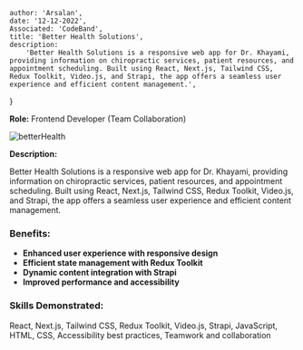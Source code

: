 
    author: 'Arsalan',
    date: '12-12-2022',
    Associated: 'CodeBand',
    title: 'Better Health Solutions',
    description:
        'Better Health Solutions is a responsive web app for Dr. Khayami, providing information on chiropractic services, patient resources, and appointment scheduling. Built using React, Next.js, Tailwind CSS, Redux Toolkit, Video.js, and Strapi, the app offers a seamless user experience and efficient content management.',
}



**Role:** Frontend Developer (Team Collaboration)  

<Image src={betterHealth} alt="betterHealth" />

**Description:**

Better Health Solutions is a responsive web app for Dr. Khayami, providing information on chiropractic services, patient resources, and appointment scheduling. Built using React, Next.js, Tailwind CSS, Redux Toolkit, Video.js, and Strapi, the app offers a seamless user experience and efficient content management.

### Benefits:
- **Enhanced user experience with responsive design**
- **Efficient state management with Redux Toolkit**
- **Dynamic content integration with Strapi**
- **Improved performance and accessibility**

### Skills Demonstrated:
React, Next.js, Tailwind CSS, Redux Toolkit, Video.js, Strapi, JavaScript, HTML, CSS, Accessibility best practices, Teamwork and collaboration
